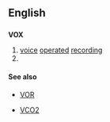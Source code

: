 {{also|vox|VOx}}
==English==

==={{abbreviation}}===
'''VOX'''

# [[voice]] [[operated]] [[recording]]
# {{alternative spelling of|VOx}}

====See also====
* [[VOR]]

* [[VCO2]]